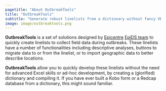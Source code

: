 ```yaml
---
pagetitle: "About OutbreakTools"
title: "OutbreakTools"
subtitle: "Generate robust linelists from a dictionary without fancy VBA skills"
image: image/outbreaktools.png
---
```




**OutbreakTools** is a set of solutions designed by [Epicentre](https://epicentre.msf.org/) [EpiDS team](https://apps.epicentre-msf.org/public/) to quickly create linelists to collect field data during outbreaks. These linelists have a number of functionalities including descriptive analyses, buttons to migrate data to or from the linelist, or to import geographic data to better describe locations.


**OutbreakTools** allow you to quickly develop these linelists without the need for advanced Excel skills or ad-hoc development, by creating a (glorified) dictionary and compiling it. If you have ever built a Kobo form or a Redcap database from a dictionary, this might sound familiar.